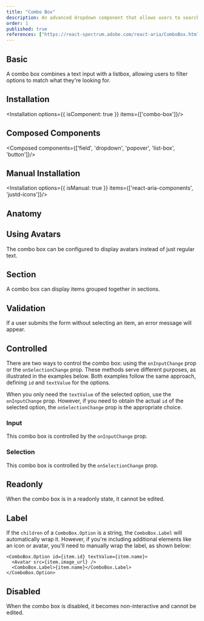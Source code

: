 ```yaml
---
title: "Combo Box"
description: An advanced dropdown component that allows users to search, filter, and select options dynamically for a smoother selection experience.
order: 1
published: true
references: ["https://react-spectrum.adobe.com/react-aria/ComboBox.html#props"]
---
```


## Basic

A combo box combines a text input with a listbox, allowing users to filter options to match what they're looking for.
<How minW72 toUse="pickers/combo-box/combo-box-demo" />

## Installation
<Installation options={{ isComponent: true }} items={['combo-box']}/>

## Composed Components
<Composed components={['field', 'dropdown', 'popover', 'list-box', 'button']}/>

## Manual Installation
<Installation options={{ isManual: true }} items={['react-aria-components', 'justd-icons']}/>

<SourceCode toShow='combo-box'/>

## Anatomy
<Anatomy show='combo-box-anatomy'/>

## Using Avatars
The combo box can be configured to display avatars instead of just regular text.
<How minW72 toUse="pickers/combo-box/combo-box-avatar-demo" />

## Section
A combo box can display items grouped together in sections.
<How minW72 toUse="pickers/combo-box/combo-box-section-demo" />

## Validation
If a user submits the form without selecting an item, an error message will appear.
<How minW72 toUse="pickers/combo-box/combo-box-validation-demo" />

## Controlled
There are two ways to control the combo box: using the `onInputChange` prop or the `onSelectionChange` prop. These methods serve different purposes, as illustrated in the examples below. Both examples follow the same approach, defining `id` and `textValue` for the options.

When you only need the `textValue` of the selected option, use the `onInputChange` prop. However, if you need to obtain the actual `id` of the selected option, the `onSelectionChange` prop is the appropriate choice.
### Input
This combo box is controlled by the `onInputChange` prop.
<How minW72 toUse="pickers/combo-box/combo-box-controlled-demo" />

### Selection
This combo box is controlled by the `onSelectionChange` prop.
<How minW72 toUse="pickers/combo-box/combo-box-controlled-selection-demo" />

## Readonly
When the combo box is in a readonly state, it cannot be edited.
<How minW72 toUse="pickers/combo-box/combo-box-readonly-demo" />

## Label
If the `children` of a `ComboBox.Option` is a string, the `ComboBox.Label` will automatically wrap it. However, if you're including additional elements like an icon or avatar, you'll need to manually wrap the label, as shown below:

```
<ComboBox.Option id={item.id} textValue={item.name}>
  <Avatar src={item.image_url} />
  <ComboBox.Label>{item.name}</ComboBox.Label>
</ComboBox.Option>
```

## Disabled
When the combo box is disabled, it becomes non-interactive and cannot be edited.
<How minW72 toUse="pickers/combo-box/combo-box-disabled-demo" />
